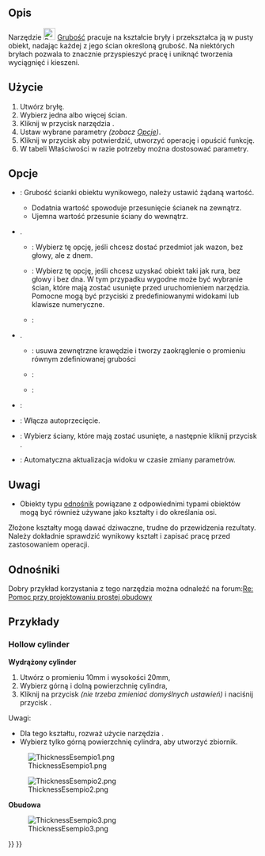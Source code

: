 <languages/>

{{Docnav/pl
|[[Part_Offset2D/pl|Odsunięcie 2D]]
|[[Part_ProjectionOnSurface/pl|Odwzorowanie na powierzchni]]
|[[Part_Workbench/pl|Część]]
|IconL=Part_Offset2D.svg
|IconR=Part_ProjectionOnSurface.png
|IconC=Workbench_Part.svg
}}

{{GuiCommand/pl
|Name=Part Thickness
|Name/pl=Część: Grubość
|MenuLocation=Część → Grubość
|Workbenches=[[Part_Workbench/pl|Środowisko pracy Część]]
|SeeAlso=[[Part_Offset/pl|Odsunięcie]]
}}

<span id="Description"></span>
==Opis==

Narzędzie [[Image:Part_Thickness.svg|24px]] [[Part_Thickness/pl|Grubość]] pracuje na kształcie bryły i przekształca ją w pusty obiekt, nadając każdej z jego ścian określoną grubość.
Na niektórych bryłach pozwala to znacznie przyspieszyć pracę i uniknąć tworzenia wyciągnięć i kieszeni.

<span id="Usage"></span>
==Użycie== 

# Utwórz bryłę.
# Wybierz jedna albo więcej ścian.
# Kliknij w przycisk narzędzia {{Button|[[Image:Part_Thickness.svg|16px]] '''Część: Grubość'''}}.
# Ustaw wybrane parametry ''(zobacz [[#Opcje|Opcje]])''.
# Kliknij w przycisk {{Button|OK}} aby potwierdzić, utworzyć operację i opuścić funkcję.
# W tabeli Właściwości w razie potrzeby można dostosować parametry.

<span id="Options"></span>
==Opcje== 

<div class="mw-translate-fuzzy">
* {{MenuCommand|Grubość}}: Grubość ścianki obiektu wynikowego, należy ustawić żądaną wartość.
** Dodatnia wartość spowoduje przesunięcie ścianek na zewnątrz.
** Ujemna wartość przesunie ściany do wewnątrz.
* {{MenuCommand|Tryb pracy}}.
** {{MenuCommand|Powłoka}}: Wybierz tę opcję, jeśli chcesz dostać przedmiot jak wazon, bez głowy, ale z dnem.
** {{MenuCommand|Rura}}: Wybierz tę opcję, jeśli chcesz uzyskać obiekt taki jak rura, bez głowy i bez dna. W tym przypadku wygodne może być wybranie ścian, które mają zostać usunięte przed uruchomieniem narzędzia. Pomocne mogą być przyciski z predefiniowanymi widokami lub klawisze numeryczne.
** {{MenuCommand|Obie strony}}: 
* {{MenuCommand|Typ dołączenia}}.
** {{MenuCommand|Wzdłuż łuku}}: usuwa zewnętrzne krawędzie i tworzy zaokrąglenie o promieniu równym zdefiniowanej grubości
** {{MenuCommand|Stycznie}}:
** {{MenuCommand|Przecięcie}}:
* {{MenuCommand|Przecięcie}}:
* {{MenuCommand|Samoprzecięcie}}: Włącza autoprzecięcie.
* {{Button|Ściany}}: Wybierz ściany, które mają zostać usunięte, a następnie kliknij przycisk {{Button|Gotowe}}.
* {{MenuCommand|Aktualizuj widok}}: Automatyczna aktualizacja widoku w czasie zmiany parametrów.
</div>

<span id="Notes"></span>
==Uwagi==

<div class="mw-translate-fuzzy">
* Obiekty typu [[App_Link/pl|odnośnik]]  powiązane z odpowiednimi typami obiektów mogą być również używane jako kształty i do określania osi. {{Version/pl|0.20}}
Złożone kształty mogą dawać dziwaczne, trudne do przewidzenia rezultaty. Należy dokładnie sprawdzić wynikowy kształt i zapisać pracę przed zastosowaniem operacji.
</div>

<span id="Links"></span>
==Odnośniki== 

Dobry przykład korzystania z tego narzędzia można odnaleźć na forum:[http://forum.freecadweb.org/viewtopic.php?f=3&t=3766&p=29741&hilit=enclosure#p29547 Re: Pomoc przy projektowaniu prostej obudowy]

<span id="Examples"></span>
==Przykłady==

===Hollow cylinder===

<div class="mw-translate-fuzzy">
'''Wydrążony cylinder'''
# Utwórz {{Button|[[Image:Part_Cylinder.svg|16px]] [[Part_Cylinder/pl|Walec]]}} o promieniu 10mm i wysokości 20mm,
# Wybierz górną i dolną powierzchnię cylindra,
# Kliknij na przycisk {{Button|[[Image:Part_Thickness.svg|16px]] Grubość}} ''(nie trzeba zmieniać domyślnych ustawień)'' i naciśnij przycisk {{Button|OK}}.
</div>

Uwagi:
* Dla tego kształtu, rozważ użycie narzędzia {{Button|[[Image:Part_Tube.svg|16px]] [[Part_Tube/pl|Rura]]}}.
* Wybierz tylko górną powierzchnię cylindra, aby utworzyć zbiornik.

[[Image:ThicknessEsempio1.png]]

[[Image:ThicknessEsempio2.png]]

<span id="Box_enclosure"></span>
<div class="mw-translate-fuzzy">
'''Obudowa'''
</div>

[[Image:ThicknessEsempio3.png]]


{{Docnav/pl
|[[Part_Offset2D/pl|Odsunięcie 2D]]
|[[Part_ProjectionOnSurface/pl|Odwzorowanie na powierzchni]]
|[[Part_Workbench/pl|Część]]
|IconL=Part_Offset2D.svg
|IconR=Part_ProjectionOnSurface.png
|IconC=Workbench_Part.svg
}}

{{Part Tools navi{{#translation:}}}}
{{Userdocnavi{{#translation:}}}}